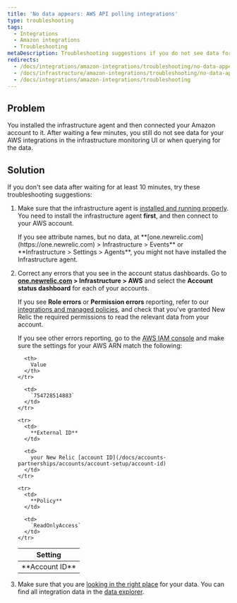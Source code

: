```yaml
---
title: 'No data appears: AWS API polling integrations'
type: troubleshooting
tags:
  - Integrations
  - Amazon integrations
  - Troubleshooting
metaDescription: Troubleshooting suggestions if you do not see data for your Amazon/AWS integrations in the New Relic Infrastructure UI.
redirects:
  - /docs/integrations/amazon-integrations/troubleshooting/no-data-appears-aws-integrations
  - /docs/infrastructure/amazon-integrations/troubleshooting/no-data-appears-amazonaws-integrations
  - /docs/integrations/amazon-integrations/troubleshooting
---
```


## Problem

You installed the infrastructure agent and then connected your Amazon account to it. After waiting a few minutes, you still do not see data for your AWS integrations in the infrastructure monitoring UI or when querying for the data.

## Solution

If you don't see data after waiting for at least 10 minutes, try these troubleshooting suggestions:

1. Make sure that the infrastructure agent is [installed and running properly](/docs/infrastructure/new-relic-infrastructure/troubleshooting/no-data-appears-infrastructure). You need to install the infrastructure agent **first**, and then connect to your AWS account.

   <Callout variant="tip">
     If you see attribute names, but no data, at **[one.newrelic.com](https://one.newrelic.com) > Infrastructure > Events** or **Infrastructure > Settings > Agents**, you might not have installed the Infrastructure agent.
   </Callout>
2. Correct any errors that you see in the account status dashboards. Go to **[one.newrelic.com](https://one.newrelic.com) > Infrastructure > AWS** and select the **Account status dashboard** for each of your accounts.

   If you see **Role errors** or **Permission errors** reporting, refer to our [integrations and managed policies](/docs/integrations/amazon-integrations/getting-started/integrations-managed-policies), and check that you've granted New Relic the required permissions to read the relevant data from your account.

   If you see other errors reporting, go to the [AWS IAM console](https://console.aws.amazon.com/iam/home?#/roles) and make sure the settings for your AWS ARN match the following:

   <table>
     <thead>
       <tr>
         <th>
           Setting
         </th>

         <th>
           Value
         </th>
       </tr>
     </thead>

     <tbody>
       <tr>
         <td>
           **Account ID**
         </td>

         <td>
           `754728514883`
         </td>
       </tr>

       <tr>
         <td>
           **External ID**
         </td>

         <td>
           your New Relic [account ID](/docs/accounts-partnerships/accounts/account-setup/account-id)
         </td>
       </tr>

       <tr>
         <td>
           **Policy**
         </td>

         <td>
           `ReadOnlyAccess`
         </td>
       </tr>
     </tbody>
   </table>
3. Make sure that you are [looking in the right place](/docs/infrastructure/integrations-getting-started/getting-started/understand-integration-data-data-types#metric) for your data. You can find all integration data in the [data explorer](/docs/query-your-data/explore-query-data/data-explorer/introduction-data-explorer).

